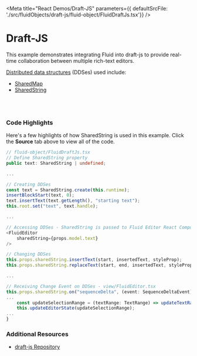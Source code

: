 
<Meta title="React Demos/Draft-JS" parameters={{ defaultSrcFile: './src/fluidObjects/draft-js/fluid-object/FluidDraftJs.tsx'}} />

# Draft-JS

This example demonstrates integrating Fluid into draft-js to provide real-time collaboration
between multiple rich-text editors. 

<a href="https://fluidframework.com/docs/concepts/dds/" target="_blank">Distributed data structures</a> (DDSes) used include:

* <a href="https://fluidframework.com/apis/map/sharedmap/" target="_blank">SharedMap</a>
* <a href="https://fluidframework.com/apis/sequence/sharedstring/" target="_blank">SharedString</a>

<Canvas>
  <Story name="Local Server">
    <FluidLoader factory={FluidDraftJsContainer} title={"Draft-JS"} view={FluidDraftJsView} viewType="react"></FluidLoader>
  </Story>
  <Story name="Fluid Relay Service">
    <FluidLoader factory={FluidDraftJsContainer} title={"Draft-JS"} view={FluidDraftJsView} viewType="react" mode="frs"></FluidLoader>
  </Story>
</Canvas>

<br /><br />

### Code Highlights

Here's a few highlights of how SharedString is used in this example. Click the **Source** tab above to view all of the code.

```typescript
// fluid-object/FluidDraftJs.tsx
// Define SharedString property
public text: SharedString | undefined;

...

// Creating DDSes
const text = SharedString.create(this.runtime);
insertBlockStart(text, 0);
text.insertText(text.getLength(), "starting text");
this.root.set("text", text.handle);

...

// Accessing DDSes - SharedString is passed to Fluid Editor React Component
<FluidEditor
    sharedString={props.model.text}
/>

// Changing DDSes
this.props.sharedString.insertText(start, insertedText, styleProp);
this.props.sharedString.replaceText(start, end, insertedText, styleProp);

...

// Receiving Change Event on DDSes - view/FluidEditor.tsx
this.props.sharedString.on("sequenceDelta", (event: SequenceDeltaEvent) => {
...
    const updateSelectionRange = (textRange: TextRange) => updateTextRange(event.ranges, textRange);
    this.updateEditorState(updateSelectionRange);
...
}
```

### Additional Resources

* <a href="https://github.com/microsoft/FluidExamples" target="_blank">draft-js Repository</a>
